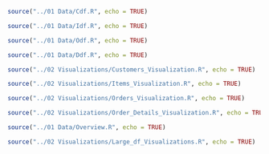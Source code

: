 ```r
source("../01 Data/Cdf.R", echo = TRUE)
```

```r
source("../01 Data/Idf.R", echo = TRUE)
```

```r
source("../01 Data/Odf.R", echo = TRUE)
```

```r
source("../01 Data/Ddf.R", echo = TRUE)
```

```r
source("../02 Visualizations/Customers_Visualization.R", echo = TRUE)
```

```r
source("../02 Visualizations/Items_Visualization.R", echo = TRUE)
```

```r
source("../02 Visualizations/Orders_Visualization.R", echo = TRUE)
```

```r
source("../02 Visualizations/Order_Details_Visualization.R", echo = TRUE)
```

```r
source("../01 Data/Overview.R", echo = TRUE)
```

```r
source("../02 Visualizations/Large_df_Visualizations.R", echo = TRUE)
```


